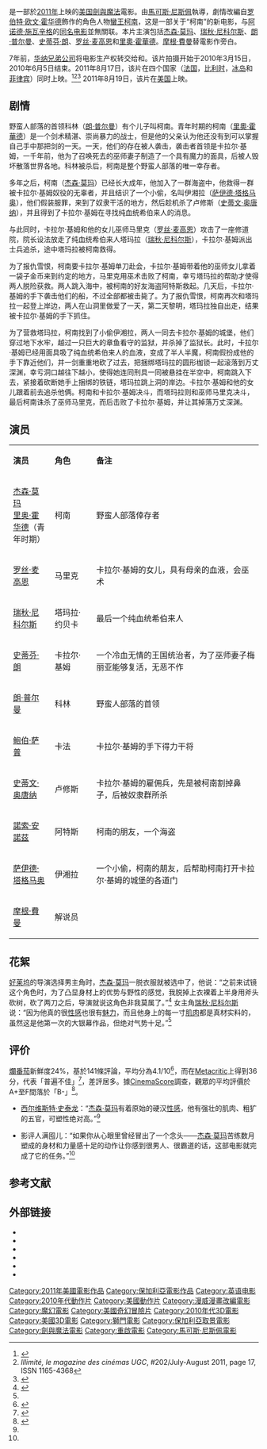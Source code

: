 {{noteTA
|G1=Movie
|G2=Show
|T=zh-hk:新王者之劍;zh-tw:王者之劍3D;zh-cn:王者之剑;
|1=zh-hans:蛮王柯南;zh-hk:新王者之劍;zh-tw:王者之劍3D;zh-cn:王者之剑;
|2=zh-hans:野蛮人; zh-hant:野蠻人;
}}
{{Otheruses|subject=2011年上映的电影|other=1982年施瓦辛格主演的电影|野蛮人柯南 (1982年电影)}}
{{Infobox film
| name                          = 蛮王柯南
| original_name <!-- 英文名 --> = ''Conan the Barbarian''
| image                         = Conan the Barbarian (2011 film).jpg
| caption                       = 電影海报
| director<!-- 导演 -->         = [[馬可斯·尼斯佩|馬可斯·尼斯佩]]
| producer <!-- 制片 -->        = 兰道尔·艾米特<br />弗雷德里克·马尔伯格<br />丹尼·伦纳<br />{{link-en|艾威·勒纳|Avi Lerner}}<br />亨利·温特斯坦恩<br />约翰·班德士<br />乔治·芙拉
| writer  <!-- 编剧 -->         = [[托马斯·迪恩·唐纳利|托马斯·迪恩·唐纳利]]<br />[[乔舒亚·奥本海默|乔舒亚·奥本海默]]<br />{{link-en|肖恩·胡德|Sean Hood}}
| screenplay<!-- 剧本 -->       = 
| based_on <!-- 原著著作 -->    = {{Based on|[[蠻王柯南|蠻王柯南]]|[[罗伯特·欧文·霍华德|罗伯特·欧文·霍华德]]}}
| starring <!-- 主演 -->        = [[杰森·莫玛|杰森·莫玛]]<br> [[瑞秋·尼科尔斯|瑞秋·尼科尔斯]]<br> [[朗·普尔曼|朗·普尔曼]]<br>[[史蒂芬·朗|史蒂芬·朗]]<br />[[罗丝·麦高恩|罗丝·麦高恩]]<br />[[里奧·霍華德|里奧·霍華德]]
| music <!-- 配乐 -->           = [[泰勒·贝茨|泰勒·贝茨]]
| cinematography <!-- 摄影 -->  = 托马斯·克洛斯
| editing <!-- 剪辑 -->         = 肯·布莱克维尔
| studio  <!-- 制片商 -->       = {{link-en|怒族影业|Nu Image}}<br />{{link-en|千年影业|Avi Lerner}}<br />{{link-en|悖论娱乐|Paradox Entertainment}}
| distributor <!-- 发行商 -->   = [[狮门影业|狮门影业]]
| released  <!-- 上映日期 -->   = {{Film date|2011|8|17|法國、比利時、菲律賓、冰島}}<br />{{Film date|2011|8|19|美國}}<br />{{Film date|2012|2|26|中國大陸}}
| runtime  <!-- 片长时间 -->    =  113分钟<ref name="Runtime">{{cite web|url= http://www.bbfc.co.uk/BFF279293/ | title= Conan The Barbarian | publisher = British Board of Film Classification | work= bbfc.co.uk | date= August 3, 2011| accessdate = August 15, 2011}}</ref>
| country  <!-- 产地 -->        = {{美國電影產地}}{{BGR}}
| language                      = [[英语|英语]]
| sarft_id      = {{SARFT|进|2012|013}}
| budget  <!-- 预算花费 -->     = 9000万美元<ref name="BO">{{cite web|title=Conan the Barbarian (2011)|url=http://boxofficemojo.com/movies/?page=main&id=conan3d.htm|publisher=[[Box_Office_Mojo|Box Office Mojo]]|accessdate=24 November 2011|archive-date=2012-10-25|archive-url=https://www.webcitation.org/6BgZNV8TH?url=http://boxofficemojo.com/movies/?page=main|dead-url=no}}</ref> 
| gross  <!-- 票房 -->          = 4880萬美元<ref name="BO"/>
| preceded_by <!-- 上一集 -->   = 
| imdb_id                       = tt0816462
| cn_name                       = 王者之剑<ref>{{Cite web |url = https://movie.douban.com/subject/2298964/ |title = 王者之剑 Conan the Barbarian (2011) |publisher = 豆瓣 |access-date = 2020-11-13 |archive-date = 2020-11-14 |archive-url = https://web.archive.org/web/20201114072013/https://movie.douban.com/subject/2298964/ |dead-url = no }}</ref>
| tw_name                       = 王者之劍3D
| hk_name                       = 新王者之劍<ref>{{Cite web |url = http://www.myvideo.com.hk/chi/movie_detail.php?movie_id=6518 |title = 新王者之劍 |publisher = myvideo.com.hk |access-date = 2020-11-13 |archive-date = 2020-11-13 |archive-url = https://web.archive.org/web/20201113104750/http://www.myvideo.com.hk/chi/movie_detail.php?movie_id=6518 |dead-url = no }}</ref>
}}

{{作品名稱|name=''Conan the Barbarian''|hk=新王者之劍|tw=王者之劍3D|cn=王者之剑}}是一部於[[2011年電影|2011年]]上映的[[美国|美国]][[劍與魔法|劍與魔法]]電影。由[[馬可斯·尼斯佩|馬可斯·尼斯佩]]執導，劇情改編自[[罗伯特·欧文·霍华德|罗伯特·欧文·霍华德]]飾作的角色人物[[蠻王柯南|蠻王柯南]]，这是一部关于“柯南”的新电影，与[[阿诺德·施瓦辛格|阿诺德·施瓦辛格]]的[[野蛮人柯南_(1982年电影)|同名电影]]並無關联。本片主演包括[[杰森·莫玛|杰森·莫玛]]、[[瑞秋·尼科尔斯|瑞秋·尼科尔斯]]、[[朗·普尔曼|朗·普尔曼]]、[[史蒂芬·朗|史蒂芬·朗]]、[[罗丝·麦高恩|罗丝·麦高恩]]和[[里奧·霍華德|里奧·霍華德]]。[[摩根·費曼|摩根·費曼]]替電影作旁白。

7年前，[[华纳兄弟公司|华纳兄弟公司]]将电影生产权转交给{{link-en|怒族影业|Nu Image}}和{{link-en|千年影业|Avi Lerner}}。该片拍摄开始于2010年3月15日，2010年6月5日结束。2011年8月17日，该片在四个国家（[[法国|法国]]，[[比利时|比利时]]，[[冰岛|冰岛]]和[[菲律宾|菲律宾]]）同时上映。<ref>{{Cite web |url=http://www.syfyuniversal.fr/content/conan-le-barbare-2011-bande-annonce |title=''Conan''<nowiki>'</nowiki>s French and Belgian releases as announced on ''Syfyuniversal.fr'', a French science fiction & fantasy online channel |access-date=2012-03-07 |archive-date=2011-07-28 |archive-url=https://web.archive.org/web/20110728190621/http://www.syfyuniversal.fr/content/conan-le-barbare-2011-bande-annonce |dead-url=yes }}</ref><ref>''Illimité, le magazine des cinémas UGC'', #202/July-August 2011, page 17, ISSN 1165-4368</ref><ref>{{Cite web |url=http://jabcatmovies.com/2011/08/conan-the-barbarian-worldwide-theatrical-release-dates/ |title=A non-exhaustive list of countries where ''Conan'' is scheduled for release. |access-date=2012-03-07 |archive-date=2012-05-02 |archive-url=https://web.archive.org/web/20120502194920/http://jabcatmovies.com/2011/08/conan-the-barbarian-worldwide-theatrical-release-dates/ |dead-url=no }}</ref> 2011年8月19日，该片在[[美国|美国]]上映。

== 剧情 ==
野蛮人部落的首领科林（[[朗·普尔曼|朗·普尔曼]]）有个儿子叫柯南。青年时期的柯南（[[里奥·霍华德|里奧·霍華德]]）是一个剑术精湛、崇尚暴力的战士，但是他的父亲认为他还没有到可以掌握自己手中那把剑的一天。一天，他们的存在被人袭击，袭击者首领是卡拉尔·基姆，一千年前，他为了召唤死去的巫师妻子制造了一个具有魔力的面具，后被人毁坏散落世界各地。科林被杀后，柯南是整个野蛮人部落的唯一幸存者。

多年之后，柯南（[[杰森·莫玛|杰森·莫玛]]）已经长大成年，他加入了一群海盗中，他救得一群被卡拉尔·基姆奴役的无辜者，并且结识了一个小偷，名叫伊湘拉（[[萨伊德·塔格马奥|萨伊德·塔格马奥]]），他们假装服罪，来到了奴隶干活的地方，然后趁机杀了卢修斯（[[史蒂文·奥唐纳|史蒂文·奥唐纳]]），并且得到了卡拉尔·基姆在寻找纯血统希伯来人的消息。

与此同时，卡拉尔·基姆和他的女儿巫师马里克（[[罗丝·麦高恩|罗丝·麦高恩]]）攻击了一座修道院，院长设法放走了纯血统希伯来人塔玛拉（[[瑞秋·尼科尔斯|瑞秋·尼科尔斯]]），卡拉尔·基姆派出士兵追杀，途中塔玛拉被柯南救得。

为了报仇雪恨，柯南要卡拉尔·基姆单刀赴会，卡拉尔·基姆带着他的巫师女儿拿着一袋子金币来到约定的地方，马里克用巫术击败了柯南，幸亏塔玛拉的帮助才使得两人脱险获救。两人跳入海中，被柯南的好友海盗阿特斯救起。几天后，卡拉尔·基姆的手下袭击他们的船，不过全部都被击毙了。为了报仇雪恨，柯南再次和塔玛拉一起登上岸边，两人在山洞里做爱了一天，第二天黎明，塔玛拉独自出走，结果被卡拉尔·基姆的手下抓住。

为了营救塔玛拉，柯南找到了小偷伊湘拉，两人一同去卡拉尔·基姆的城堡，他们穿过地下水牢，越过一只巨大的章鱼看守的监狱，并杀掉了监狱长。此时，卡拉尔·基姆已经用面具吸了纯血统希伯来人的血液，变成了半人半魔，柯南假扮成他的手下靠近他们，并一剑重重地砍了过去，把捆绑塔玛拉的圆形枷锁一起滚落到万丈深渊，幸亏洞口越往下越小，使得她连同刑具一同被悬挂在半空中，柯南跳入下去，紧接着砍断她手上捆绑的铁链，塔玛拉跳上洞的岸边。卡拉尔·基姆和他的女儿跟着前去追杀他俩。柯南和卡拉尔·基姆决斗，而塔玛拉则和巫师马里克决斗，最后柯南诛杀了巫师马里克，而后击败了卡拉尔·基姆，并让其掉落万丈深渊。

== 演员 ==
{|class="wikitable " width="60%"
|- style="background:cornflowerblue; color:white" align=center
|style="width:10%"|'''演员'''||style="width:10%"|'''角色'''||style="width:40%"|'''备注'''
|-
| [[杰森·莫玛|杰森·莫玛]]<br>[[里奥·霍华德|里奥·霍华德]]（青年时期）  ||  柯南  || 野蛮人部落倖存者
|-
| [[罗丝·麦高恩|罗丝·麦高恩]]   ||   马里克  ||  卡拉尔·基姆的女儿，具有母亲的血液，会巫术
|- 
| [[瑞秋·尼科尔斯|瑞秋·尼科尔斯]]   ||   塔玛拉·约贝卡  ||  最后一个纯血统希伯来人
|-
| [[史蒂芬·朗|史蒂芬·朗]]   ||  卡拉尔·基姆   || 一个冷血无情的王国统治者，为了巫师妻子梅丽亚能够复活，无恶不作
|-
| [[朗·普尔曼|朗·普尔曼]]   ||  科林  ||  野蛮人部落的首领
|-
| [[鲍伯·萨普|鲍伯·萨普]]   || 卡法    ||  卡拉尔·基姆的手下得力干将
|-
| [[史蒂文·奥唐纳|史蒂文·奥唐纳]]   ||   卢修斯  || 卡拉尔·基姆的雇佣兵，先是被柯南割掉鼻子，后被奴隶群所杀
|-
| [[諾索·安諾茲|諾索·安諾茲]]   ||  阿特斯  ||     柯南的朋友，一个海盗
|-
| [[萨伊德·塔格马奥|萨伊德·塔格马奥]]   || 伊湘拉  || 一个小偷，柯南的朋友，后帮助柯南打开卡拉尔·基姆的城堡的各道门
|-
| [[摩根·費曼|摩根·費曼]]   ||  解说员   || 
|}

== 花絮 ==
[[好莱坞|好莱坞]]的导演选择男主角时，[[杰森·莫玛|杰森·莫玛]]一脱衣服就被选中了，他说：“之前来试镜这个角色时，为了凸显身材上的优势与野性的感觉，我脱掉上衣裸着上半身用斧头砍树，砍了两刀之后，导演就说这角色非我莫属了。”<ref name="qye " >{{cite web |url=http://news.mtime.com/2012/03/05/1483476.html |title=3D《王者之剑》热映 型男配美女令人热血沸腾 |accessdate=2012年 |work= |publisher=时光网 |language=zh-cn |archive-date=2016-09-19 |archive-url=https://web.archive.org/web/20160919065108/http://news.mtime.com/2012/03/05/1483476.html |dead-url=no }}</ref> 女主角[[瑞秋·尼科尔斯|瑞秋·尼科尔斯]]说：“因为他真的很[[性感|性感]]也很有[[魅力|魅力]]，而且他身上的每一寸[[肌肉|肌肉]]都是真材实料的，虽然这是他第一次的大银幕作品，但绝对气势十足。”<ref name="qye " />

== 评价 ==
[[爛番茄|爛番茄]]新鮮度24%，基於141條評論，平均分為4.1/10<ref name="RottenTomatoScore">{{cite news| title= Conan The Barbarian| publisher= ''Rotten Tomatoes''| work= rottentomatoes.com| date= August 19, 2011| url= http://www.rottentomatoes.com/m/conan_the_barbarian_2011/| accessdate= August 19, 2011| archive-date= 2021-03-01| archive-url= https://web.archive.org/web/20210301041412/https://www.rottentomatoes.com/m/conan_the_barbarian_2011| dead-url= no}}</ref>，而在[[Metacritic|Metacritic]]上得到36分，代表「普遍不佳」<ref name="MetacriticScore">{{cite news| title= Conan The Barbarian| publisher= ''Metacritic''| work= metacritic.com| date= August 19, 2011| url= http://www.metacritic.com/movie/conan-the-barbarian-2011| accessdate= August 19, 2011| archive-date= 2021-01-25| archive-url= https://web.archive.org/web/20210125013725/http://www.metacritic.com/movie/conan-the-barbarian-2011| dead-url= no}}</ref>，差評居多。據[[CinemaScore|CinemaScore]]調查，觀眾的平均評價於A+至F間落於「B-」<ref>{{cite web|url=http://www.deadline.com/2011/08/first-box-office-top-5-utter-confusion/|title=‘Conan’, ‘Fright Night’, ‘Spy Kids 4D’ Flatline; ‘The Help’ Needs No Help At #1, ‘Apes’ #2|last=Finke|first=Nikki|work=[[Deadline.com|Deadline.com]]|date=August 21, 2011|accessdate=August 31, 2011|archive-date=2013-12-14|archive-url=https://web.archive.org/web/20131214205005/http://www.deadline.com/2011/08/first-box-office-top-5-utter-confusion/|dead-url=no}}</ref>。

*[[西尔维斯特·史泰龙|西尔维斯特·史泰龙]]：“[[杰森·莫玛|杰森·莫玛]]有着原始的硬汉[[性感|性感]]，他有强壮的肌肉、粗犷的五官，可塑性绝对高。”<ref name="qye " />

*影评人满囤儿：“如果你从心眼里曾经冒出了一个念头——[[杰森·莫玛|杰森·莫玛]]苦练数月塑成的身材和力量感十足的动作让你感到很男人、很霸道的话，这部电影就完成了它的任务。”<ref name="qye " />

== 参考文献 ==
<div class="references-small">
<references></references>
</div>

== 外部链接 ==
* {{Official website|http://www.conanthebarbarianin3d.com/}}
* {{IMDb title|0816462|王者之劍 (2011年電影)}}
* {{amg movie|429058|王者之劍 (2011年電影)}}
* {{mojo title|conan3d|王者之劍 (2011年電影)}}
* {{rotten-tomatoes|conan_the_barbarian_2011|王者之劍 (2011年電影)}}
* {{metacritic film|conan-the-barbarian-2011|王者之劍 (2011年電影)}}

{{馬可斯·尼斯佩}}
{{DEFAULTSORT:Conan the Barbarian}}
[[Category:2011年美國電影作品|Category:2011年美國電影作品]]
[[Category:保加利亞電影作品|Category:保加利亞電影作品]]
[[Category:英语电影|Category:英语电影]]
[[Category:2010年代動作片|Category:2010年代動作片]]
[[Category:美國動作片|Category:美國動作片]]
[[Category:漫威漫畫改編電影|Category:漫威漫畫改編電影]]
[[Category:魔幻電影|Category:魔幻電影]]
[[Category:美國奇幻冒險片|Category:美國奇幻冒險片]]
[[Category:2010年代3D電影|Category:2010年代3D電影]]
[[Category:美國3D電影|Category:美國3D電影]]
[[Category:獅門電影|Category:獅門電影]]
[[Category:保加利亞取景電影|Category:保加利亞取景電影]]
[[Category:劍與魔法電影|Category:劍與魔法電影]]
[[Category:重啟電影|Category:重啟電影]]
[[Category:馬可斯·尼斯佩電影|Category:馬可斯·尼斯佩電影]]